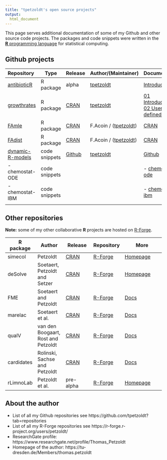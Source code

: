 ---
title: "tpetzoldt's open source projects"
output:
  html_document
---


This page serves additional documentation of some of my Github and other source code projects. The packages and code snippets were written in the [**R** programming language](https://www.r-project.org) for statistical computing.


## Github projects

| Repository | Type | Release | Author/(Maintainer) | Documentation |
|:--------------------------------------------------------|---------|------|--------|:--------------|
| [antibioticR](https://github.com/tpetzoldt/antibioticR) |R package | alpha  |[tpetzoldt](https://github.com/tpetzoldt)| [Introduction](antibioticR/doc/Introduction.html)|
| [growthrates](https://github.com/tpetzoldt/growthrates) |R package | [CRAN](https://cran.r-project.org/package=growthrates) | [tpetzoldt](https://github.com/tpetzoldt)|  [01 Introduction](growthrates/doc/Introduction.html), [02 User-defined models](growthrates/doc/User_models.html)|
| [FAmle](https://github.com/tpetzoldt/FAmle) |R package | [CRAN](https://cran.r-project.org/package=FAmle) | F.Acoin / ([tpetzoldt](https://github.com/tpetzoldt))| [CRAN](https://cran.r-project.org/package=FAmle) |
| [FAdist](https://github.com/tpetzoldt/FAdist) |R package | [CRAN](https://cran.r-project.org/package=FAdist) | F.Acoin / ([tpetzoldt](https://github.com/tpetzoldt))| [CRAN](https://cran.r-project.org/package=FAmle) |
| [dynamic-R-models](https://github.com/tpetzoldt/dynamic-R-models) |code snippets | [Github](https://github.com/tpetzoldt/dynamic-R-models)    |[tpetzoldt](https://github.com/tpetzoldt)| [Github](https://github.com/tpetzoldt/dynamic-R-models)  |
| - chemostat-ODE | code snippets | | | - [chemostat-ode](chemostat/chemostat-ode.html) |
| - chemostat-IBM | code snippets | | | - [chemostat-ibm](chemostat/chemostat-ibm.html) |
| | | | | |

## Other repositories

**Note:** some of my other collaborative **R** projects are hosted on [R-Forge](https://r-forge.r-project.org/users/petzoldt/). 

| R package | Author | Release | Repository | More |
|---------|---------|---------|----------|-------------|
| simecol | Petzoldt        | [CRAN](https://cran.r-project.org/package=simecol) | [R-Forge](https://r-forge.r-project.org/projects/simecol/) | [Homepage](http://simecol.r-forge.r-project.org) |
| deSolve | Soetaert, Petzoldt and Setzer | [CRAN](https://cran.r-project.org/package=deSolve) | [R-Forge](https://r-forge.r-project.org/projects/desolve/) | [Homepage](http://desolve.r-forge.r-project.org) |
| FME     | Soetaert and Petzoldt | [CRAN](https://cran.r-project.org/package=FME) | [R-Forge](https://r-forge.r-project.org/projects/fme/) | [Docs](https://cran.r-project.org/package=FME) |
| marelac | Soetaert et al. | [CRAN](https://cran.r-project.org/package=marelac) | [R-Forge](https://r-forge.r-project.org/projects/marelac/) | [Docs](https://cran.r-project.org/package=marelac) |
| qualV   | van den Boogaart, Rost and Petzoldt  | [CRAN](https://cran.r-project.org/package=qualV)   | [R-Forge](https://r-forge.r-project.org/projects/qualv/) | [Docs](https://cran.r-project.org/package=qualV) |
| cardidates   | Rolinski, Sachse and Petzoldt  | [CRAN](https://cran.r-project.org/package=cardidates)   | [R-Forge](https://r-forge.r-project.org/projects/cardidates/) | [Docs](https://cran.r-project.org/package=cardidates) |
| rLimnoLab | Petzoldt et al.      |        pre-alpha                                   | [R-Forge](https://r-forge.r-project.org/projects/rlimnolab/) | [Homepage](http://rlimnolab.r-forge.r-project.org) |


## About the author

* List of all my Github repositories see https://github.com/tpetzoldt?tab=repositories
* List of all my R-Forge repositories see https://r-forge.r-project.org/users/petzoldt/
* ResearchGate profile: https://www.researchgate.net/profile/Thomas_Petzoldt
* Homepage of the author: https://tu-dresden.de/Members/thomas.petzoldt
